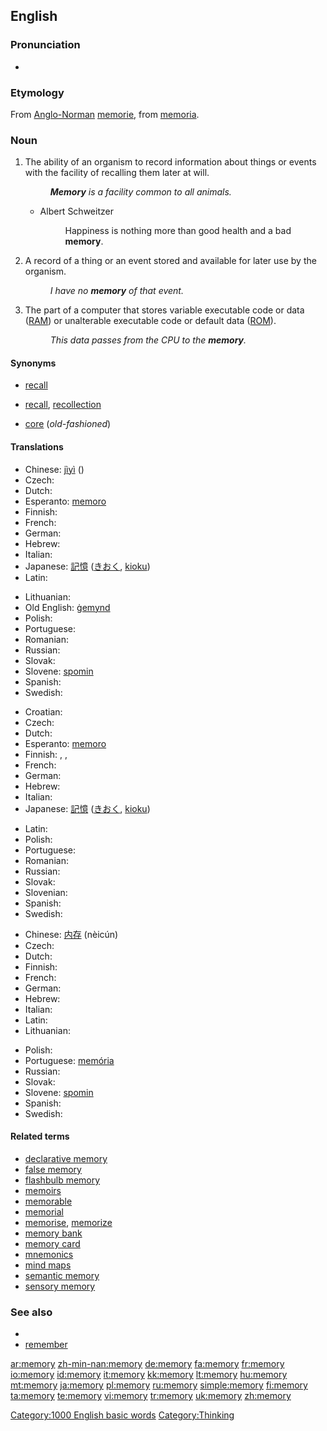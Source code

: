 ==English==

{{rank|Greek|island|special|935|memory|proved|plan|pain}}

===Pronunciation===
*{{audio|en-us-memory.ogg|Audio (US)}}

===Etymology===
From [[Anglo-Norman]] [[memorie]], from {{L.}} [[memoria]].

===Noun===
{{en-noun|memor|ies|-}}

# {{uncountable}} The ability of an organism to record information about things or events with the facility of recalling them later at will.
#:'''''Memory''' is a facility common to all animals.''
#* Albert Schweitzer
#*: Happiness is nothing more than good health and a bad '''memory'''.
# A record of a thing or an event stored and available for later use by the organism.
#:''I have no '''memory''' of that event.''
# {{computing}} The part of a computer that stores variable executable code or data ([[RAM]]) or unalterable executable code or default data ([[ROM]]).
#:''This data passes from the CPU to the '''memory'''.''

====Synonyms====
*{{italbrac-colon|ability to recall}} [[recall]]
*{{italbrac-colon|stored record}} [[recall]], [[recollection]]
*{{italbrac-colon|RAM or ROM}} [[core]] (''old-fashioned'')

====Translations====
{{trans-top|ability to recall}}
* Chinese: [[jìyì]] ({{zh-ts|記憶|记忆}})
* Czech: {{t|cs|paměť|f}}
* Dutch: {{t|nl|geheugen}}
* Esperanto: [[memoro]]
* Finnish: {{t|fi|muisti}}
* French: {{t|fr|mémoire|f}}
* German: {{t|de|Gedächtnis|n}}
* Hebrew: {{t|he|זכרון|m|tr=zikarón}}
* Italian: {{t|it|memoria|f}}
* Japanese: [[記憶]] ([[きおく]], [[kioku]])
* Latin: {{t|la|memoria|f}}
{{trans-mid}}
* Lithuanian: {{t|lt|atmintis|f}}
* Old English: [[gemynd|ġemynd]]
* Polish: {{t|pl|pamięć|f}}
* Portuguese: {{t|pt|memória|f}}
* Romanian: {{t|ro|memorie|f}}
* Russian: {{t|ru|память|f|tr=pám'at'}}
* Slovak: {{t|sk|pamäť|f}}
* Slovene: [[spomin]] {{m}}
* Spanish: {{t|es|memoria|f}}
* Swedish: {{t|sv|minne|n}}
{{trans-bottom}}

{{trans-top|stored record}}
* Croatian: {{t|hr|sjećanje}}
* Czech: {{t|cs|vzpomínka|f}}
* Dutch: {{t|nl|herinnering}}
* Esperanto: [[memoro]]
* Finnish: {{t|fi|muistikuva}}, {{t|fi|muisto}}, {{t|fi|muisti}}
* French: {{t|fr|souvenir|m}}
* German: {{t|de|Erinnerung|f}}
* Hebrew: {{t|he|זכרון|m|tr=zikarón}}
* Italian: {{t|it|memoria|f}}
* Japanese: [[記憶]] ([[きおく]], [[kioku]])
{{trans-mid}}
* Latin: {{t|la|memoria|f}}
* Polish: {{t|pl|wspomnienie|n}}
* Portuguese: {{t|pt|lembrança|f}}
* Romanian: {{t|ro|amintire|f}}
* Russian: {{t|ru|воспоминание|n|tr=vospominánije}}
* Slovak: {{t|sk|spomienka|f}}
* Slovenian: {{t|sl|spomin|m}}
* Spanish: {{t|es|memoria|f}}
* Swedish: {{t|sv|minne|n}}
{{trans-bottom}}

{{trans-top|RAM or ROM}}
* Chinese: [[内存]] (nèicún)
* Czech: {{t|cs|paměť|f}}
* Dutch: {{t|nl|geheugen}}
* Finnish: {{t|fi|muisti}}
* French: {{t|fr|mémoire|f}}
* German: {{t|de|Speicher|m}}
* Hebrew: {{t|he|זכרון|m|tr=zikarón}}
* Italian: {{t|it|memoria|f}}
* Latin: {{t|la|memoria|f}}
* Lithuanian: {{t|lt|atmintinė|f}}
{{trans-mid}}
* Polish: {{t|pl|pamięć|f}}
* Portuguese: [[memória]] {{f}}
* Russian: {{t|ru|память|f|tr=pám'at'}}
* Slovak: {{t|sk|pamäť|f}}
* Slovene: [[spomin]] {{m}}
* Spanish: {{t|es|memoria|f}}
* Swedish: {{t|sv|minne|n}}
{{trans-bottom}}

====Related terms====

*[[declarative memory]]
*[[false memory]]
*[[flashbulb memory]]
*[[memoir]]s
*[[memorable]]
*[[memorial]]
*[[memorise]], [[memorize]]
*[[memory bank]]
*[[memory card]]
*[[mnemonics]]
*[[mind maps]]
*[[semantic memory]]
*[[sensory memory]]

===See also===

*{{wikipedia}}
*[[remember]]

[[Category:1000 English basic words]]
[[Category:Thinking]]

[[ar:memory]]
[[zh-min-nan:memory]]
[[de:memory]]
[[fa:memory]]
[[fr:memory]]
[[io:memory]]
[[id:memory]]
[[it:memory]]
[[kk:memory]]
[[lt:memory]]
[[hu:memory]]
[[mt:memory]]
[[ja:memory]]
[[pl:memory]]
[[ru:memory]]
[[simple:memory]]
[[fi:memory]]
[[ta:memory]]
[[te:memory]]
[[vi:memory]]
[[tr:memory]]
[[uk:memory]]
[[zh:memory]]